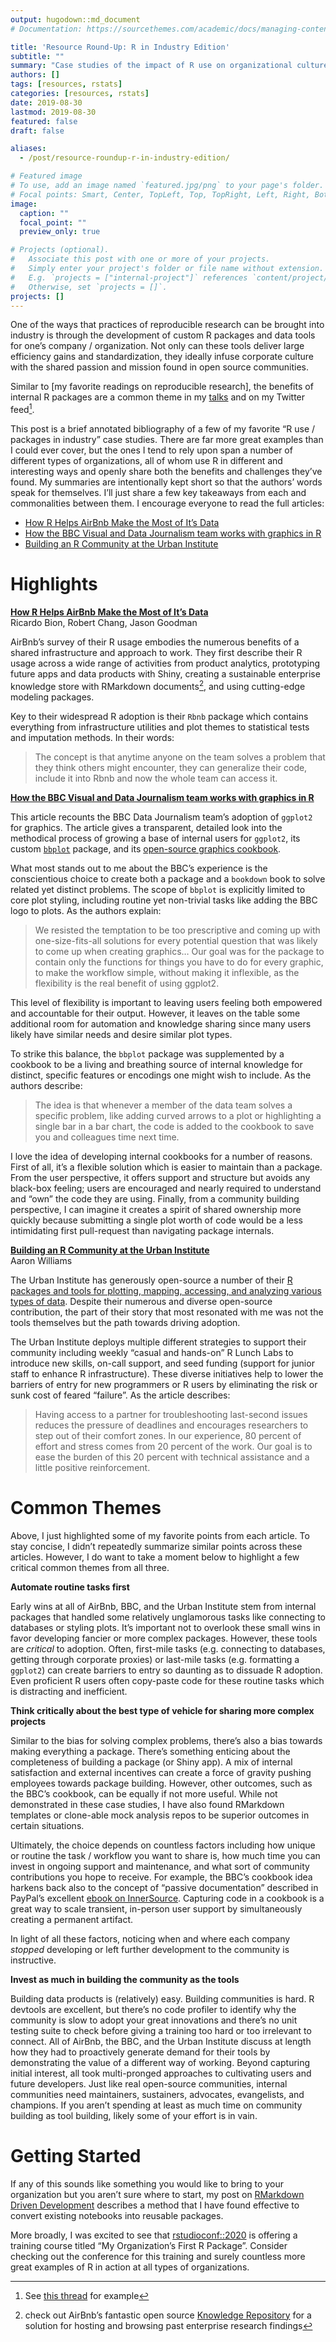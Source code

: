 ```yaml
---
output: hugodown::md_document
# Documentation: https://sourcethemes.com/academic/docs/managing-content/

title: 'Resource Round-Up: R in Industry Edition'
subtitle: ""
summary: "Case studies of the impact of R use on organizational culture and collaboration"
authors: []
tags: [resources, rstats]
categories: [resources, rstats]
date: 2019-08-30
lastmod: 2019-08-30
featured: false
draft: false

aliases:
  - /post/resource-roundup-r-in-industry-edition/

# Featured image
# To use, add an image named `featured.jpg/png` to your page's folder.
# Focal points: Smart, Center, TopLeft, Top, TopRight, Left, Right, BottomLeft, Bottom, BottomRight.
image:
  caption: ""
  focal_point: ""
  preview_only: true

# Projects (optional).
#   Associate this post with one or more of your projects.
#   Simply enter your project's folder or file name without extension.
#   E.g. `projects = ["internal-project"]` references `content/project/deep-learning/index.md`.
#   Otherwise, set `projects = []`.
projects: []
---
```


One of the ways that practices of reproducible research can be brought into industry is through the development of custom R packages and data tools for one's company / organization. Not only can these tools deliver large efficiency gains and standardization, they ideally infuse corporate culture with the shared passion and mission found in open source communities. 

Similar to [my favorite readings on reproducible research], the benefits of internal R packages are a common theme in my [talks](https://emilyriederer.netlify.com/page/talks/) and on my Twitter feed^[See [this thread](https://twitter.com/EmilyRiederer/status/1131026441095843840?s=20) for example]. 

This post is a brief annotated bibliography of a few of my favorite "R use / packages in industry" case studies. There are far more great examples than I could ever cover, but the ones I tend to rely upon span a number of different types of organizations, all of whom use R in different and interesting ways and openly share both the benefits and challenges they've found. My summaries are intentionally kept short so that the authors' words speak for themselves. I'll just share a few key takeaways from each and commonalities between them. I encourage everyone to read the full articles:

- [How R Helps AirBnb Make the Most of It's Data](https://peerj.com/preprints/3182/)
- [How the BBC Visual and Data Journalism team works with graphics in R](https://medium.com/bbc-visual-and-data-journalism/how-the-bbc-visual-and-data-journalism-team-works-with-graphics-in-r-ed0b35693535)
- [Building an R Community at the Urban Institute](https://medium.com/@urban_institute/building-an-r-community-at-the-urban-institute-b66739aaaaa7)  

# Highlights

[**How R Helps AirBnb Make the Most of It's Data**](https://peerj.com/preprints/3182/)    
Ricardo Bion, Robert Chang, Jason Goodman

AirBnb's survey of their R usage embodies the numerous benefits of a shared infrastructure and approach to work. They first describe their R usage across a wide range of activities from product analytics, prototyping future apps and data products with Shiny, creating a sustainable enterprise knowledge store with RMarkdown documents^[check out AirBnb's fantastic open source [Knowledge Repository](https://github.com/airbnb/knowledge-repo) for a solution for hosting and browsing past enterprise research findings], and using cutting-edge modeling packages. 

Key to their widespread R adoption is their `Rbnb` package which contains everything from infrastructure utilities and plot themes to statistical tests and imputation methods. In their words:

> The concept is that anytime anyone on the team solves a problem that they think others might encounter, they can generalize their code, include it into Rbnb and now the whole team can access it.

[**How the BBC Visual and Data Journalism team works with graphics in R**](https://medium.com/bbc-visual-and-data-journalism/how-the-bbc-visual-and-data-journalism-team-works-with-graphics-in-r-ed0b35693535)  

This article recounts the BBC Data Journalism team's adoption of `ggplot2` for graphics. The article gives a transparent, detailed look into the methodical process of growing a base of internal users for `ggplot2`, its custom [`bbplot`](https://github.com/bbc/bbplot) package, and its [open-source graphics cookbook](https://bbc.github.io/rcookbook/).

What most stands out to me about the BBC's experience is the conscientious choice to create both a package and a `bookdown` book to solve related yet distinct problems. The scope of `bbplot` is explicitly limited to core plot styling, including routine yet non-trivial tasks like adding the BBC logo to plots. As the authors explain:

> We resisted the temptation to be too prescriptive and coming up with one-size-fits-all solutions for every potential question that was likely to come up when creating graphics... Our goal was for the package to contain only the functions for things you have to do for every graphic, to make the workflow simple, without making it inflexible, as the flexibility is the real benefit of using ggplot2.

This level of flexibility is important to leaving users feeling both empowered and accountable for their output. However, it leaves on the table some additional room for automation and knowledge sharing since many users likely have similar needs and desire similar plot types.

To strike this balance, the `bbplot` package was supplemented by a cookbook to be a living and breathing source of internal knowledge for distinct, specific features or encodings one might wish to include. As the authors describe:

> The idea is that whenever a member of the data team solves a specific problem, like adding curved arrows to a plot or highlighting a single bar in a bar chart, the code is added to the cookbook to save you and colleagues time next time.

I love the idea of developing internal cookbooks for a number of reasons. First of all, it's a flexible solution which is easier to maintain than a package. From the user perspective, it offers support and structure but avoids any black-box feeling; users are encouraged and nearly required to understand and "own" the code they are using. Finally, from a community building perspective, I can imagine it creates a spirit of shared ownership more quickly because submitting a single plot worth of code would be a less intimidating first pull-request than navigating package internals. 

[**Building an R Community at the Urban Institute**](https://medium.com/@urban_institute/building-an-r-community-at-the-urban-institute-b66739aaaaa7)   
Aaron Williams

The Urban Institute has generously open-source a number of their [R packages and tools for plotting, mapping, accessing, and analyzing various types of data](https://github.com/UrbanInstitute?utf8=%E2%9C%93&q=&type=&language=r). Despite their numerous and diverse open-source contribution, the part of their story that most resonated with me was not the tools themselves but the path towards driving adoption. 

The Urban Institute deploys multiple different strategies to support their community including weekly "casual and hands-on" R Lunch Labs to introduce new skills, on-call support, and seed funding (support for junior staff to enhance R infrastructure). These diverse initiatives help to lower the barriers of entry for new programmers or R users by eliminating the risk or sunk cost of feared "failure". As the article describes:

> Having access to a partner for troubleshooting last-second issues reduces the pressure of deadlines and encourages researchers to step out of their comfort zones. In our experience, 80 percent of effort and stress comes from 20 percent of the work. Our goal is to ease the burden of this 20 percent with technical assistance and a little positive reinforcement.

# Common Themes

Above, I just highlighted some of my favorite points from each article. To stay concise, I didn't repeatedly summarize similar points across these articles. However, I do want to take a moment below to highlight a few critical common themes from all three. 

**Automate routine tasks first**

Early wins at all of AirBnb, BBC, and the Urban Institute stem from internal packages that handled some relatively unglamorous tasks like connecting to databases or styling plots. It's important not to overlook these small wins in favor developing fancier or more complex packages. However, these tools are *critical* to adoption. Often, first-mile tasks (e.g. connecting to databases, getting through corporate proxies) or last-mile tasks (e.g. formatting a `ggplot2`) can create barriers to entry so daunting as to dissuade R adoption. Even proficient R users often copy-paste code for these routine tasks which is distracting and inefficient. 

**Think critically about the best type of vehicle for sharing more complex projects**

Similar to the bias for solving complex problems, there's also a bias towards making everything a package. There's something enticing about the completeness of building a package (or Shiny app). A mix of internal satisfaction and external incentives can create a force of gravity pushing employees towards package building. However, other outcomes, such as the BBC's cookbook, can be equally if not more useful. While not demonstrated in these case studies, I have also found RMarkdown templates or clone-able mock analysis repos to be superior outcomes in certain situations.

Ultimately, the choice depends on countless factors including how unique or routine the task / workflow you want to share is, how much time you can invest in ongoing support and maintenance, and what sort of community contributions you hope to receive. For example, the BBC's cookbook idea harkens back also to the concept of "passive documentation" described in PayPal's excellent [ebook on InnerSource](http://innersourcecommons.org/checklist/). Capturing code in a cookbook is a great way to scale transient, in-person user support by simultaneously creating a permanent artifact. 

In light of all these factors, noticing when and where each company *stopped* developing or left further development to the community is instructive. 

**Invest as much in building the community as the tools**

Building data products is (relatively) easy. Building communities is hard. R devtools are excellent, but there's no code profiler to identify why the community is slow to adopt your great innovations and there's no unit testing suite to check before giving a training too hard or too irrelevant to connect. All of AirBnb, the BBC, and the Urban Institute discuss at length how they had to proactively generate demand for their tools by demonstrating the value of a different way of working. Beyond capturing initial interest, all took multi-pronged approaches to cultivating users and future developers. Just like real open-source communities, internal communities need maintainers, sustainers, advocates, evangelists, and champions. If you aren't spending at least as much time on community building as tool building, likely some of your effort is in vain.

# Getting Started

If any of this sounds like something you would like to bring to your organization but you aren't sure where to start, my post on [RMarkdown Driven Development](../rmarkdown-driven-development/) describes a method that I have found effective to convert existing notebooks into reusable packages. 

More broadly, I was excited to see that [rstudioconf::2020](https://web.cvent.com/event/36ebe042-0113-44f1-8e36-b9bc5d0733bf/summary) is offering a training course titled "My Organization's First R Package". Consider checking out the conference for this training and surely countless more great examples of R in action at all types of organizations.
